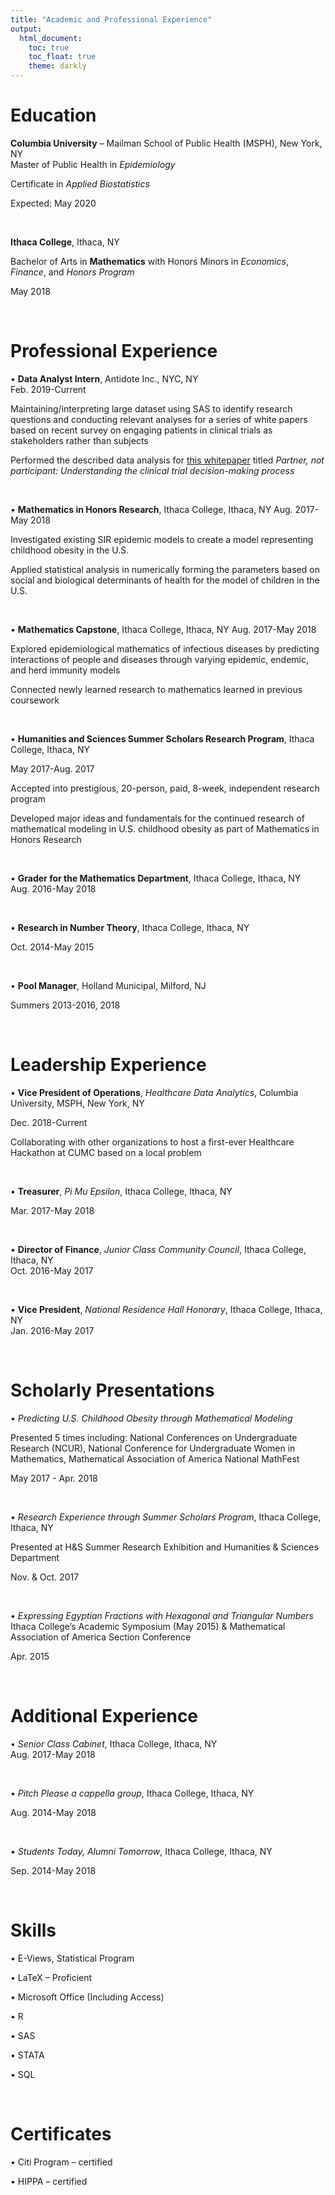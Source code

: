 ```yaml
---
title: "Academic and Professional Experience"
output: 
  html_document:
    toc: true
    toc_float: true
    theme: darkly
---
```


# Education
**Columbia University** – Mailman School of Public Health (MSPH), New York, NY                                                    
Master of Public Health in _Epidemiology_

Certificate in _Applied Biostatistics_

Expected: May 2020

 $~$
 
**Ithaca College**, Ithaca, NY			           	

Bachelor of Arts in **Mathematics** with Honors	Minors in _Economics_, _Finance_, and _Honors Program_

May 2018

$~$
 
# Professional Experience

•	**Data Analyst Intern**, Antidote Inc., NYC, NY 								         
Feb. 2019-Current

Maintaining/interpreting large dataset using SAS to identify research questions and conducting relevant analyses for a series of white papers based on recent survey on engaging patients in clinical trials as stakeholders rather than subjects

Performed the described data analysis for [this whitepaper](https://www.antidote.me/partner-not-participant-understanding-the-clinical-trial-decision-making-process-whitepaper?utm_content=101279636&utm_medium=social&utm_source=linkedin&hss_channel=lcp-15078931) titled _Partner, not participant: Understanding the clinical trial decision-making process_ 

 $~$
 
•	**Mathematics in Honors Research**, Ithaca College, Ithaca, NY			                                                           		               Aug. 2017-May 2018 

Investigated existing SIR epidemic models to create a model representing childhood obesity in the U.S. 

Applied statistical analysis in numerically forming the parameters based on social and biological                  determinants of health for the model of children in the U.S. 

 $~$
 
•	**Mathematics Capstone**, Ithaca College, Ithaca, NY		                         	                                                                Aug. 2017-May 2018 

Explored epidemiological mathematics of infectious diseases by predicting interactions of people                                and diseases through varying epidemic, endemic, and herd immunity models 

Connected newly learned research to mathematics learned in previous coursework

 $~$
 
•	**Humanities and Sciences Summer Scholars Research Program**, Ithaca College, Ithaca, NY                                       		     

May 2017-Aug. 2017

Accepted into prestigious, 20-person, paid, 8-week, independent research program

Developed major ideas and fundamentals for the continued research of mathematical modeling in                                 U.S. childhood obesity as part of Mathematics in Honors Research

 $~$
 
•	**Grader for the Mathematics Department**, Ithaca College, Ithaca, NY                	                                    		               
Aug. 2016-May 2018

 $~$
 
•	**Research in Number Theory**, Ithaca College, Ithaca, NY			        

Oct. 2014-May 2015 

 $~$
 
•	**Pool Manager**, Holland Municipal, Milford, NJ

Summers 2013-2016, 2018

$~$

# Leadership Experience
•	**Vice President of Operations**, _Healthcare Data Analytics_, Columbia University, MSPH, New York, NY	                                

Dec. 2018-Current

Collaborating with other organizations to host a first-ever Healthcare Hackathon at CUMC based on a local problem

$~$

•	**Treasurer**, _Pi Mu Epsilon_, Ithaca College, Ithaca, NY	  

Mar. 2017-May 2018

$~$

•	**Director of Finance**, _Junior Class Community Council_, Ithaca College, Ithaca, NY                  
Oct. 2016-May 2017

$~$

•	**Vice President**, _National Residence Hall Honorary_, Ithaca College, Ithaca, NY                                           
Jan. 2016-May 2017

$~$

# Scholarly Presentations
•	_Predicting U.S. Childhood Obesity through Mathematical Modeling_                        

Presented 5 times including: National Conferences on Undergraduate Research (NCUR), National Conference for Undergraduate Women in Mathematics, Mathematical Association of America National MathFest     

May 2017 - Apr. 2018

 $~$
 
•	_Research Experience through Summer Scholars Program_, Ithaca College, Ithaca, NY

Presented at H&S Summer Research Exhibition and Humanities & Sciences Department      

Nov. & Oct. 2017

 $~$
 
•	_Expressing Egyptian Fractions with Hexagonal and Triangular Numbers_
Ithaca College’s Academic Symposium (May 2015)  &  Mathematical Association of America Section Conference                   

Apr. 2015

 $~$

# Additional Experience
•	_Senior Class Cabinet_, Ithaca College, Ithaca, NY				    
Aug. 2017-May 2018

$~$

•	_Pitch Please a cappella group_, Ithaca College, Ithaca, NY	       	                                

Aug. 2014-May 2018

$~$

•	_Students Today, Alumni Tomorrow_, Ithaca College, Ithaca, NY		                             

Sep. 2014-May 2018

$~$

# Skills
•	E-Views, Statistical Program 

• LaTeX – Proficient

• Microsoft Office (Including Access)

•	R

•	SAS

• STATA 

• SQL

$~$ 

# Certificates
•	Citi Program – certified  

• HIPPA – certified


